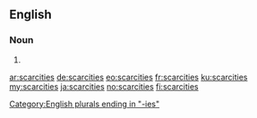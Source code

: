 ==English==

===Noun===
{{head|en|plural}}

# {{plural of|scarcity|lang=en}}

[[Category:English plurals ending in "-ies"]]

[[ar:scarcities]]
[[de:scarcities]]
[[eo:scarcities]]
[[fr:scarcities]]
[[ku:scarcities]]
[[my:scarcities]]
[[ja:scarcities]]
[[no:scarcities]]
[[fi:scarcities]]